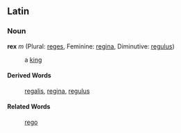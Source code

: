 ==Latin==
===Noun===
'''rex''' ''m'' (Plural: [[reges]], Feminine: [[regina]], Diminutive: [[regulus]])

:a [[king]]

====Derived Words====
:[[regalis]], [[regina]], [[regulus]]

====Related Words====
:[[rego]]